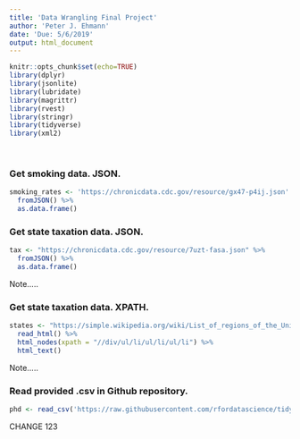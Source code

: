 ```yaml
---
title: 'Data Wrangling Final Project'
author: 'Peter J. Ehmann'
date: 'Due: 5/6/2019'
output: html_document
---
```


```r
knitr::opts_chunk$set(echo=TRUE)
library(dplyr)
library(jsonlite)
library(lubridate)
library(magrittr)
library(rvest)
library(stringr)
library(tidyverse)
library(xml2)
```

<br>

### Get smoking data. JSON.

```r
smoking_rates <- 'https://chronicdata.cdc.gov/resource/gx47-p4ij.json' %>% 
  fromJSON() %>% 
  as.data.frame()
```

### Get state taxation data. JSON.

```r
tax <- "https://chronicdata.cdc.gov/resource/7uzt-fasa.json" %>% 
  fromJSON() %>% 
  as.data.frame()
```

Note.....

### Get state taxation data. XPATH.

```r
states <- "https://simple.wikipedia.org/wiki/List_of_regions_of_the_United_States" %>% 
  read_html() %>% 
  html_nodes(xpath = "//div/ul/li/ul/li/ul/li") %>% 
  html_text()
```

Note.....

### Read provided .csv in Github repository.

```r
phd <- read_csv('https://raw.githubusercontent.com/rfordatascience/tidytuesday/master/data/2019/2019-02-19/phd_by_field.csv')
```

CHANGE 123

